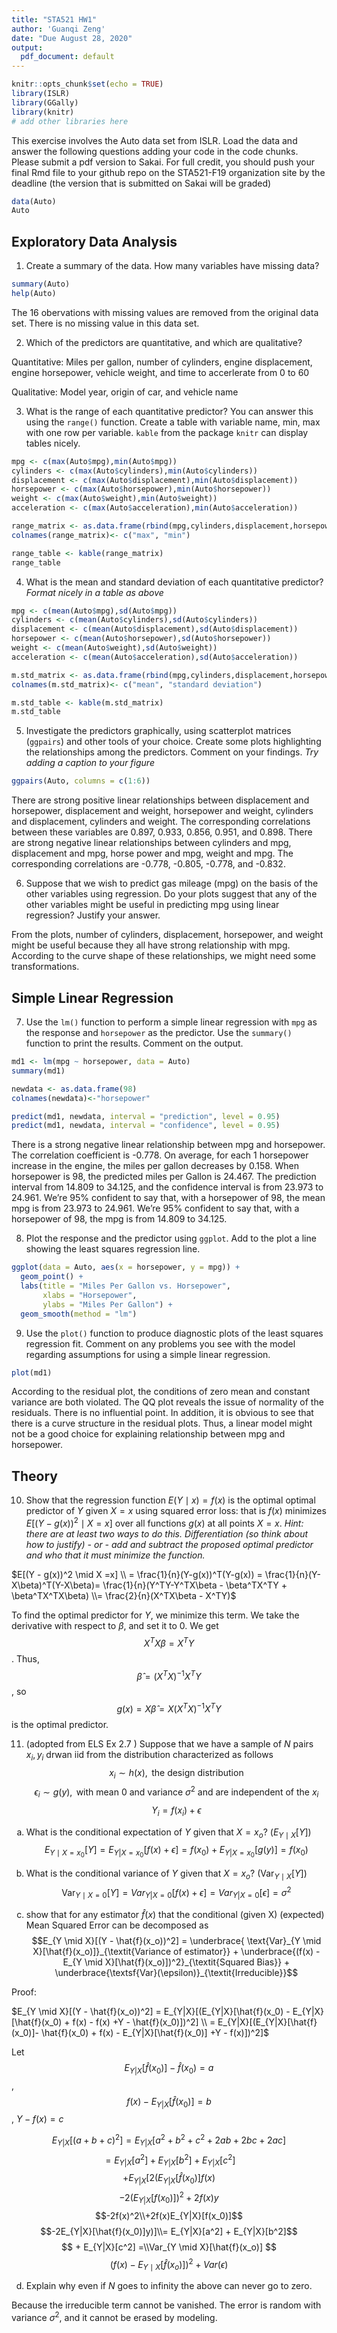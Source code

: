 ```yaml
---
title: "STA521 HW1"
author: 'Guanqi Zeng'
date: "Due August 28, 2020"
output:
  pdf_document: default
---
```


```r
knitr::opts_chunk$set(echo = TRUE)
library(ISLR)
library(GGally)
library(knitr)
# add other libraries here
```

This exercise involves the Auto data set from ISLR.  Load the data and answer the following questions adding your code in the code chunks. Please submit a pdf version to Sakai.  For full credit, you should push your final Rmd file to your github repo on the STA521-F19 organization site by the deadline  (the version that is submitted on Sakai will be graded)

```r
data(Auto)
Auto
```

## Exploratory Data Analysis
1. Create a summary of the data.  How many variables have missing data?

```r
summary(Auto)
help(Auto)
```

The 16 obervations with missing values are removed from the original data set. There is no missing value in this data set.

2.  Which of the predictors are quantitative, and which are qualitative?

Quantitative: Miles per gallon, number of cylinders, engine displacement, engine horsepower, vehicle weight, and time to accerlerate from 0 to 60

Qualitative: Model year, origin of car, and vehicle name

3. What is the range of each quantitative predictor? You can answer this using the `range()` function.   Create a table with variable name, min, max with one row per variable.   `kable` from the package `knitr` can display tables nicely.

```r
mpg <- c(max(Auto$mpg),min(Auto$mpg))
cylinders <- c(max(Auto$cylinders),min(Auto$cylinders))
displacement <- c(max(Auto$displacement),min(Auto$displacement))
horsepower <- c(max(Auto$horsepower),min(Auto$horsepower))
weight <- c(max(Auto$weight),min(Auto$weight))
acceleration <- c(max(Auto$acceleration),min(Auto$acceleration))

range_matrix <- as.data.frame(rbind(mpg,cylinders,displacement,horsepower,weight,acceleration))
colnames(range_matrix)<- c("max", "min")

range_table <- kable(range_matrix)
range_table
```

4. What is the mean and standard deviation of each quantitative predictor?  _Format nicely in a table as above_

```r
mpg <- c(mean(Auto$mpg),sd(Auto$mpg))
cylinders <- c(mean(Auto$cylinders),sd(Auto$cylinders))
displacement <- c(mean(Auto$displacement),sd(Auto$displacement))
horsepower <- c(mean(Auto$horsepower),sd(Auto$horsepower))
weight <- c(mean(Auto$weight),sd(Auto$weight))
acceleration <- c(mean(Auto$acceleration),sd(Auto$acceleration))

m.std_matrix <- as.data.frame(rbind(mpg,cylinders,displacement,horsepower,weight,acceleration))
colnames(m.std_matrix)<- c("mean", "standard deviation")

m.std_table <- kable(m.std_matrix)
m.std_table
```

5. Investigate the predictors graphically, using scatterplot matrices  (`ggpairs`) and other tools of your choice. Create some plots
highlighting the relationships among the predictors. Comment
on your findings.  _Try adding a caption to your figure_
```r
ggpairs(Auto, columns = c(1:6))
```

There are strong positive linear relationships between displacement and horsepower, displacement and weight, horsepower and weight, cylinders and displacement, cylinders and weight. The corresponding correlations between these variables are 0.897, 0.933, 0.856, 0.951, and 0.898. There are strong negative linear relationships between cylinders and mpg, displacement and mpg, horse power and mpg, weight and mpg. The corresponding correlations are -0.778, -0.805, -0.778, and -0.832.

6. Suppose that we wish to predict gas mileage (mpg) on the basis of the other variables using regression. Do your plots suggest that any of the other variables might be useful in predicting mpg using linear regression? Justify your answer.

From the plots, number of cylinders, displacement, horsepower, and weight might be useful because they all have strong relationship with mpg. According to the curve shape of these relationships, we might need some transformations.

## Simple Linear Regression

7.  Use the `lm()` function to perform a simple linear 
regression with `mpg` as the response and `horsepower` as the
predictor. Use the `summary()` function to print the results.
Comment on the output.
```r
md1 <- lm(mpg ~ horsepower, data = Auto)
summary(md1)

newdata <- as.data.frame(98)
colnames(newdata)<-"horsepower"

predict(md1, newdata, interval = "prediction", level = 0.95)
predict(md1, newdata, interval = "confidence", level = 0.95)
```

  There is a strong negative linear relationship between mpg and horsepower. The correlation coefficient is -0.778. On average, for each 1 horsepower increase in the engine, the miles per gallon decreases by 0.158.
  When horsepower is 98, the predicted miles per Gallon is 24.467. The prediction interval from 14.809 to 34.125, and the confidence interval is from 23.973 to 24.961. We're 95% confident to say that, with a horsepower of 98, the mean mpg is from 23.973 to 24.961. We're 95% confident to say that, with a horsepower of 98, the mpg is from 14.809 to 34.125.

8. Plot the response and the predictor using `ggplot`.  Add to the plot a line showing the least squares regression line. 
```r
ggplot(data = Auto, aes(x = horsepower, y = mpg)) + 
  geom_point() +
  labs(title = "Miles Per Gallon vs. Horsepower",
       xlabs = "Horsepower",
       ylabs = "Miles Per Gallon") +
  geom_smooth(method = "lm")
```

9. Use the `plot()` function to produce diagnostic plots of the least squares regression fit. Comment on any problems you see with the model regarding assumptions for using a simple linear regression.  

```r
plot(md1)
```

According to the residual plot, the conditions of zero mean and constant variance are both violated. The QQ plot reveals the issue of normality of the residuals. There is no influential point. In addition, it is obvious to see that there is a curve structure in the residual plots. Thus, a linear model might not be a good choice for explaining relationship between mpg and horsepower. 

## Theory

10. Show that the  regression function $E(Y \mid x) = f(x)$ is the optimal 
optimal predictor of $Y$ given $X = x$ using squared error loss:  that is $f(x)$
minimizes $E[(Y - g(x))^2 \mid X =x]$ over all functions $g(x)$ at all points $X=x$.   _Hint:  there are at least two ways to do this.   Differentiation (so think about how to justify) - or - add and subtract the proposed optimal predictor and who that it must minimize the function._

$E[(Y - g(x))^2 \mid X =x] \\ = \frac{1}{n}(Y-g(x))^T(Y-g(x)) = \frac{1}{n}(Y-X\beta)^T(Y-X\beta)= \frac{1}{n}(Y^TY-Y^TX\beta - \beta^TX^TY + \beta^TX^TX\beta) \\= \frac{2}{n}(X^TX\beta - X^TY)$

To find the optimal predictor for $Y$, we minimize this term. We take the derivative with respect to $\beta$, and set it to 0. We get
$$X^TX\beta = X^TY$$. Thus, 
$$\hat{\beta} = (X^TX)^{-1}X^TY$$, so $$g(x) = X \hat{\beta} = X(X^TX)^{-1}X^TY$$ is the optimal predictor.


11. (adopted from ELS Ex 2.7 ) Suppose that we have a sample of $N$ pairs $x_i, y_i$ drwan iid from the distribution characterized as follows 
$$ x_i \sim h(x), \text{ the design distribution}$$
$$ \epsilon_i \sim g(y), \text{ with mean 0 and variance } \sigma^2 \text{ and are independent of the } x_i $$
$$Y_i = f(x_i) + \epsilon$$
  (a) What is the conditional expectation of $Y$ given that $X = x_o$?  ($E_{Y \mid X}[Y]$)
  $$E_{Y \mid X = x_0}[Y] = E_{Y|X=x_0}[f(x)+\epsilon] = f(x_0) + E_{Y|X=x_0}[g(y)] = f(x_0)$$
  
  (b) What is the conditional variance of $Y$ given that $X = x_o$? ($\text{Var}_{Y \mid X}[Y]$)
  $$\text{Var}_{Y \mid X = 0}[Y] = Var_{Y|X = 0}[f(x) + \epsilon] = Var_{Y|X = 0}[\epsilon] =\sigma^2$$
  
  (c) show  that for any estimator $\hat{f}(x)$ that the conditional (given X) (expected)  Mean Squared Error can be decomposed as 
$$E_{Y \mid X}[(Y - \hat{f}(x_o))^2] = \underbrace{ \text{Var}_{Y \mid X}[\hat{f}(x_o)]}_{\textit{Variance of estimator}} +
\underbrace{(f(x) - E_{Y \mid X}[\hat{f}(x_o)])^2}_{\textit{Squared Bias}} + \underbrace{\textsf{Var}(\epsilon)}_{\textit{Irreducible}}$$

Proof:

$E_{Y \mid X}[(Y - \hat{f}(x_o))^2] = E_{Y|X}[(E_{Y|X}[\hat{f}(x_0) - E_{Y|X}[\hat{f}(x_0) + f(x) - f(x) +Y - \hat{f}(x_0)])^2] \\ = E_{Y|X}[(E_{Y|X}[\hat{f}(x_0)]- \hat{f}(x_0) + f(x) - E_{Y|X}[\hat{f}(x_0)] +Y - f(x)])^2]$

Let $$E_{Y|X}[\hat{f}(x_0)]- \hat{f}(x_0) = a$$, $$f(x) - E_{Y|X}[\hat{f}(x_0)] = b$$, $Y - f(x) = c$

$$E_{Y|X}[(a+b+c)^2] 
= E_{Y|X}[a^2+b^2+c^2+2ab+2bc+2ac] $$
$$= E_{Y|X}[a^2] + E_{Y|X}[b^2] + E_{Y|X}[c^2]$$ $$+E_{Y|X}[2(E_{Y|X}[\hat{f}(x_0)]f(x)$$
$$-2(E_{Y|X}[f(x_0)])^2 + 2f(x)y$$ $$-2f(x)^2\\+2f(x)E_{Y|X}[f(x_0)]$$
$$-2E_{Y|X}[\hat{f}(x_0)]y)]\\= E_{Y|X}[a^2] + E_{Y|X}[b^2]$$ $$ + E_{Y|X}[c^2] =\\Var_{Y \mid X}[\hat{f}(x_o)] $$ $$
(f(x) - E_{Y \mid X}[\hat{f}(x_o)])^2 + Var(\epsilon)$$

  (d) Explain why even if $N$ goes to infinity the above can never go to zero.

Because the irreducible term cannot be vanished. The error is random with variance $\sigma^2$, and it cannot be erased by modeling.

